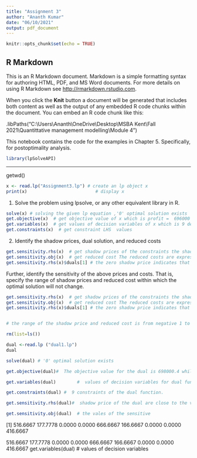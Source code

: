 ---
title: "Assignment 3"
author: "Ananth Kumar"
date: "06/10/2021"
output: pdf_document
---

```{r setup, include=FALSE}
knitr::opts_chunk$set(echo = TRUE)
```

## R Markdown

This is an R Markdown document. Markdown is a simple formatting syntax for authoring HTML, PDF, and MS Word documents. For more details on using R Markdown see <http://rmarkdown.rstudio.com>.

When you click the **Knit** button a document will be generated that includes both content as well as the output of any embedded R code chunks within the document. You can embed an R code chunk like this:

.libPaths("C:\\Users\\Ananth\\OneDrive\\Desktop\\MSBA Kent\\Fall 2021\\Quantittative management modelling\\Module 4 ")

This notebook contains the code for the examples in Chapter 5. Specifically, for postoptimality analysis.

```{r}
library(lpSolveAPI)
```

***
getwd()

```{r}
x <- read.lp("Assignment3.lp") # create an lp object x
print(x)                          # display x
```


1. Solve the problem using lpsolve, or any other equivalent library in R.
```{r}
solve(x) # solving the given lp equation ,'0' optimal solution exists
get.objective(x)  # get objective value of x which is profit =  696000 $
get.variables(x)  # get values of decision variables of x which is 9 decision variables
get.constraints(x)  # get constraint LHS  values


```

2. Identify the shadow prices, dual solution, and reduced costs

```{r}
get.sensitivity.rhs(x)  # get shadow prices of the constraints the shadow prices are 12.00 , 20.00 and 60.00 and the negative value is for non - negativity. By dualsfrom and dualstill we have wide range of of dual values for the constraints 
get.sensitivity.obj(x)  # get reduced cost The reduced costs are expressed here from $objfrom and $objtill, 
get.sensitivity.rhs(x)$duals[1] # the zero shadow price indicates that the profit will not be changed and the total profit stand at 696000 $
```

Further, identify the sensitivity of the above prices and costs. That is, specify the range of shadow prices and reduced cost within which the optimal solution will not change.


```{r}
get.sensitivity.rhs(x)  # get shadow prices of the constraints the shadow prices are 12.00 , 20.00 and 60.00 and the negative value is for non - negativity. By dualsfrom and dualstill we have wide range of of dual values for the constraints 
get.sensitivity.obj(x)  # get reduced cost The reduced costs are expressed here from $objfrom and $objtill, 
get.sensitivity.rhs(x)$duals[1] # the zero shadow price indicates that the profit will not be changed and the total profit stand at 696000 $


# the range of the shadow price and reduced cost is from negative 1 to  positive 1 
```

```{r}
rm(list=ls())

dual <-read.lp ("dual1.lp")
dual

```
```{r}
solve(dual) # '0' optimal solution exists

get.objective(dual)#  The objective value for the dual is 698000.4 while the objective in primal is 696000, there is a slight difference over 2000.4 for dual,as Y10 and Y11 are non existing constraints in primal 

get.variables(dual)        #  values of decision variables for dual functions which are 11 

get.constraints(dual) #  9 constraints of the dual function. 

get.sensitivity.rhs(dual)#  shadow price of the dual are close to the variables in primal. Since there is a difference in Y10 and Y11 are non existing in primal there is an observed difference.

get.sensitivity.obj(dual)  # the vales of the sensitive 

```
[1] 516.6667 177.7778   0.0000   0.0000 666.6667 166.6667   0.0000   0.0000 416.6667

516.6667 177.7778   0.0000   0.0000 666.6667 166.6667   0.0000   0.0000 416.6667
get.variables(dual)        #  values of decision variables

